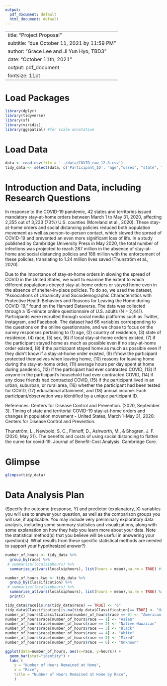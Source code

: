```yaml
---
output:
  pdf_document: default
  html_document: default
---
```

----
title: "Project Proposal"
subtitle: "due October 11, 2021 by 11:59 PM "
author: "Grace Lee and Ji Yun Hyo, TBD3"
date: "October 11th, 2021"
output: pdf_document
fontsize: 11pt
---

# Load Packages

```r
library(dplyr)
library(tidyverse)
library(sf)
library(viridis)
library(ggspatial) #for scale annotation
``` 

# Load Data
```r
data <- read.csv(file = '../data/COVID_raw_12.8.csv')
tidy_data <- select(data, c('Participant_ID', 'age',"usres", "state", "race", "sex", "localsip", "localsip2", "localsip3", "leavehomeact___1", "leavehomeact___2", "leavehomeact___3", "leavehomeact___4", "leavehomeact___5", "leavehomeact___6", "leavehomeact___7", "leavehomereason___1", "leavehomereason___2", "leavehomereason___3", "leavehomereason___4", "leavehomereason___5", "leavehomereason___6", "leavehomereason___7", "localsiphours", "covidsick", "hhcovidsick", "ffcovidsick", "Classification", "covidtest", "educ", "hhincome"))

```

# Introduction and Data, including Research Questions

In response to the COVID-19 pandemic, 42 states and territories issued mandatory stay-at-home orders between March 1 to May 31, 2020, affecting 2,355 out of 3,233 (73%) U.S. counties (Moreland et al., 2020). These stay-at-home orders and social distancing policies reduced both population movement as well as person-to-person contact, which slowed the spread of COVID-19 and prevented an even more significant loss of life. In a study published by Cambridge University Press in May 2020, the total number of infections was projected to reach 287 million in the absence of stay-at-home and social distancing policies and 188 million with the enforcement of these policies, translating to 1.24 million lives saved (Thunström et al., 2020).  
 
Due to the importance of stay-at-home orders in slowing the spread of COVID in the United States, we want to examine the extent to which different populations obeyed stay-at-home orders or stayed home even in the absence of shelter-in-place policies. To do so, we used the dataset, “Associations of Urbanicity and Sociodemographic Characteristics with Protective Health Behaviors and Reasons for Leaving the Home during COVID-19,” found on the Harvard Dataverse. The data was collected through a 15-minute online questionnaire of U.S. adults (N = 2,441). Participants were recruited through social media platforms such as Twitter, Instagram, and Facebook. The dataset had 66 variables corresponding to the questions on the online questionnaire, and we chose to focus on the survey responses pertaining to (1) age, (2) country of residence, (3) state of residence, (4) race, (5) sex, (6) if local stay-at-home orders existed, (7) if the participant stayed home as much as possible even if no stay-at-home order existed, (8) if the participant stayed home as much as possible even if they didn’t know if a stay-at-home order existed, (9) if/how the participant protected themselves when leaving home, (10) reasons for leaving home during the stay-at-home order, (11) average hours per day spent at home during pandemic, (12) if the participant had ever contracted COVID, (13) if anyone in the participant’s household had ever contracted COVID, (14) if any close friends had contracted COVID, (15) if the participant lived in an urban, suburban, or rural area, (16) whether the participant had been tested for COVID, (17) educational attainment, and (18) annual income. Each participant/observation was identified by a unique participant ID. 

References: 
Centers for Disease Control and Prevention. (2020, September 3). Timing of state and territorial COVID-19 stay-at-home orders and changes in population movement - United States, March 1–May 31, 2020. Centers for Disease Control and Prevention. 

Thunström, L., Newbold, S. C., Finnoff, D., Ashworth, M., &amp; Shogren, J. F. (2020, May 21). The benefits and costs of using social distancing to flatten the curve for covid-19: Journal of Benefit-Cost Analysis. Cambridge Core. 

# Glimpse

```r
glimpse(tidy_data)
```

# Data Analysis Plan

(Specify the outcome (response, Y) and predictor (explanatory, X) variables you will use to answer your question, as well as the comparison groups you will use, if applicable. You may include very preliminary exploratory data analysis, including some summary statistics and visualizations, along with some explanation on how they help you learn more about your data. Note the statistical method(s) that you believe will be useful in answering your question(s). 
What results from these specific statistical methods are needed to support your hypothesized answer?)

```r
number_of_hours <- tidy_data %>%
  group_by(race) %>%
 # summarize(localsiphours) %>%
  summarise_at(vars(localsiphours), list(hours = mean),na.rm = TRUE) #to summarize count

number_of_hours_two <- tidy_data %>%
  group_by(Classification) %>%
 # summarize(localsiphours) %>%
  summarise_at(vars(localsiphours), list(hours = mean),na.rm = TRUE) %>% #to summarize count
  print()


```

```r
tidy_data$race[is.na(tidy_data$race) == TRUE] <- "6"
tidy_data$Classification[is.na(tidy_data$Classification)== TRUE] <- "Urban"
number_of_hours$Classification[number_of_hours$race == 0] <- "American Indian"
number_of_hours$race[number_of_hours$race == 1] <- "Asian"
number_of_hours$race[number_of_hours$race == 2] <- "Native Hawaiian"
number_of_hours$race[number_of_hours$race == 3] <- "Black"
number_of_hours$race[number_of_hours$race == 4] <- "White"
number_of_hours$race[number_of_hours$race == 5] <- "Mixed"
number_of_hours$race[number_of_hours$race == 6] <- "Unknown"

ggplot(data=number_of_hours, aes(x=race, y=hours)) +
  geom_bar(stat="identity") +
  labs (
    y = "Number of Hours Remained at Home",
    x = "Race",
    title = "Number of Hours Remained at Home by Race",
    ) 
```
